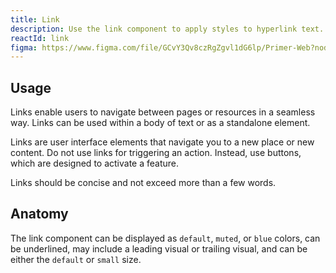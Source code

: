 ```yaml
---
title: Link
description: Use the link component to apply styles to hyperlink text.
reactId: link
figma: https://www.figma.com/file/GCvY3Qv8czRgZgvl1dG6lp/Primer-Web?node-id=20953%3A78940&t=wIvqJYawyRBUeGPt-1
---
```


## Usage
Links enable users to navigate between pages or resources in a seamless way. Links can be used within a body of text or as a standalone element.

Links are user interface elements that navigate you to a new place or new content. Do not use links for triggering an action. Instead, use buttons, which are designed to activate a feature.

Links should be concise and not exceed more than a few words.

## Anatomy

The link component can be displayed as `default`, `muted`, or `blue` colors, can be underlined, may include a leading visual or trailing visual, and can be either the `default` or `small` size. 
